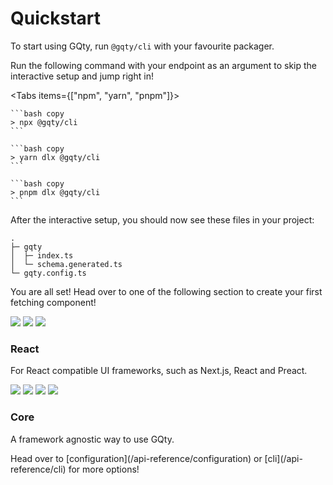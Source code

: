
# Quickstart

To start using GQty, run `@gqty/cli` with your favourite packager.

<Alert className="mt-5" severity="success" title="Even Quicker Start!">
  Run the following command with your endpoint as an argument to skip the
  interactive setup and jump right in!
</Alert>

<Tabs items={["npm", "yarn", "pnpm"]}>
  <Tab>

    ```bash copy
    > npx @gqty/cli
    ```

  </Tab>
  <Tab>

    ```bash copy
    > yarn dlx @gqty/cli
    ```

  </Tab>

  <Tab>

    ```bash copy
    > pnpm dlx @gqty/cli
    ```

  </Tab>
</Tabs>

After the interactive setup, you should now see these files in your project:

```
.
├─ gqty
│  ├─ index.ts
│  └─ schema.generated.ts
└─ gqty.config.ts
```

You are all set! Head over to one of the following section to create your first
fetching component!

<div className="mt-5 grid gap-4 grid-cols(1 lg:2) w-full">
  <Link
    className="inline-block rounded-lg border dark:border-gray-700 bg-gray(hover:(200 dark:800)) p-5"
    href="/guides/react/read"
  >
    <div className="flex gap-2 flex-row">
      <Image width={36} height={36} src="/logo/nextjs.svg" />
      <Image width={36} height={36} src="/logo/react.svg" />
      <Image width={36} height={36} src="/logo/preact.svg" />
    </div>
    <h3 className="mt-2 text-lg font-bold">React</h3>
    <p>For React compatible UI frameworks, such as Next.js, React and Preact.</p>
  </Link>

  <Link
    className="inline-block rounded-lg border dark:border-gray-700 bg-gray(hover:(200 dark:800)) p-5"
    href="/guides/core/resolve"
  >
    <div className="flex gap-2 flex-row">
      <Image width={36} height={36} src="/logo/svelte.svg" />
      <Image width={36} height={36} src="/logo/astro.svg" />
      <Image width={36} height={36} src="/logo/solid.svg" />
      <Image width={36} height={36} src="/logo/vue.svg" />
    </div>
    <h3 className="mt-2 text-lg font-bold">Core</h3>
    <p>A framework agnostic way to use GQty.</p>
  </Link>
</div>

<Alert className="mt-5" severity="info" title="Didn't get what you want?">
  Head over to [configuration](/api-reference/configuration) or
  [cli](/api-reference/cli) for more options!
</Alert>
